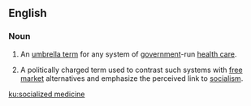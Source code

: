 ==English==
{{wikipedia}}

===Noun===
{{en-noun|-|head=[[socialized]] [[medicine]]}}
# An [[umbrella term]] for any system of [[government]]-run [[health care]].
# {{lb|en|US|politics|idiomatic}} A politically charged term used to contrast such systems with [[free market]] alternatives and emphasize the perceived link to [[socialism]].

[[ku:socialized medicine]]
